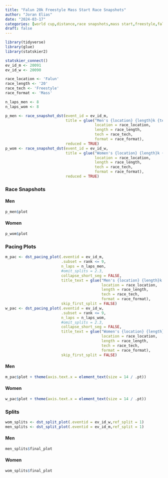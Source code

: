 ```yaml
---
title: "Falun 20k Freestyle Mass Start Race Snapshots"
author: "Joran Elias"
date: "2024-03-17"
categories: [world cup,distance,race snapshots,mass start,freestyle,falun]
draft: false
---
```


```r
library(tidyverse)
library(glue)
library(statskier2)

statskier_connect()
ev_id_m <- 20091
ev_id_w <- 20090

race_location <- 'Falun'
race_length <- '20'
race_tech <- 'Freestyle'
race_format <- 'Mass'

n_laps_men <- 8
n_laps_wom <- 8
```

```r
p_men <- race_snapshot_dst(event_id = ev_id_m,
                           title = glue("Men's {location} {length}k {tech} {format}",
                                        location = race_location,
                                        length = race_length,
                                        tech = race_tech,
                                        format = race_format),
                           reduced = TRUE)
p_wom <- race_snapshot_dst(event_id = ev_id_w,
                           title = glue("Women's {location} {length}k {tech} {format}",
                                        location = race_location,
                                        length = race_length,
                                        tech = race_tech,
                                        format = race_format),
                           reduced = TRUE)
```

### Race Snapshots
#### Men
```r
p_men$plot
```

#### Women
```r
p_wom$plot
```

### Pacing Plots
```r
m_pac <- dst_pacing_plot(.eventid = ev_id_m,
                         .subset = rank <= 9,
                         n_laps = n_laps_men,
                         #omit_splits = 2.3,
                         collapse_short_seg = FALSE,
                         title_text = glue("Men's {location} {length}k {tech} {format}",
                                           location = race_location,
                                           length = race_length,
                                           tech = race_tech,
                                           format = race_format),
                         skip_first_split = FALSE)
w_pac <- dst_pacing_plot(.eventid = ev_id_w,
                         .subset = rank <= 9,
                         n_laps = n_laps_wom,
                         #omit_splits = 2.3,
                         collapse_short_seg = FALSE,
                         title_text = glue("Women's {location} {length}k {tech} {format}",
                                           location = race_location,
                                           length = race_length,
                                           tech = race_tech,
                                           format = race_format),
                         skip_first_split = FALSE)
```
#### Men
```r
m_pac$plot + theme(axis.text.x = element_text(size = 14 / .pt))
```

#### Women
```r
w_pac$plot + theme(axis.text.x = element_text(size = 14 / .pt))
```

### Splits
```r
wom_splits <- dst_split_plot(.eventid = ev_id_w,ref_split = 1)
men_splits <- dst_split_plot(.eventid = ev_id_m,ref_split = 1)
```

#### Men
```r
men_splits$final_plot
```

#### Women
```r
wom_splits$final_plot
```